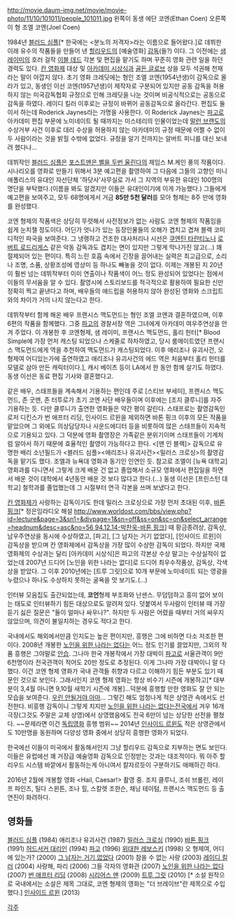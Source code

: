 http://movie.daum-img.net/movie/movie-photo/11/10/101011/people_101011.jpg
왼쪽이 동생 에단 코엔(Ethan Coen) 오른쪽이 형 조엘 코엔(Joel Coen)

1984년 [[블러드 심플]][* 한국에는 <분노의 저격자>라는 이름으로 들어왔다.]로 데뷔한 이래 유수의 작품들을 만들어 낸 [[할리우드]]의 [예술영화] [[감독]](들?) 이다. 그 이전에는 [[샘 레이미]]의 호러 걸작 [[이블 데드]] 각본 및 편집을 맡기도 하며 꾸준히 영화 관련 일을 하던 경력도 있다. [[칸 영화제]] 대상 및 [[아카데미 시상식]]과 [[골든 글로브]] 상을 모두 석권해 천재라는 말이 아깝지 않다. 초기 영화 크레딧에는 형인 조엘 코엔(1954년생)이 감독으로 올라가 있고, 동생인 이선 코엔(1957년생)이 제작자로 구분되어 있지만 공동 감독을 허용하지 않는 미국감독협회 규정으로 인해 크레딧을 나눈 것이며 비공식적으로는 공동으로 감독을 하였다. 레이디 킬러 이후로는 규정이 바뀌어 공동감독으로 올라간다. 편집도 둘이서 하는데 Roderick Jaynes라는 가명을 사용한다. 이 Roderick Jaynes는 [[파고]]로 아카데미 편집 부문에 노미네이트 될 때까지는 미스테리의 인물이었는데 [[말런 브랜도]]의 수상거부 사건 이후로 대리 수상을 허용하지 않는 아카데미의 규정 때문에 어쩔 수 없이 두 사람이라는 것을 밝힐 수밖에 없었다. 규정을 알기 전까지는 알버트 피니를 대신 보내려 했다나...

데뷔작인 [[블러드 심플]]은 [[포스트맨은 벨을 두번 울린다]]의 제임스 M.케인 풍의 작품이다. 시나리오를 영화로 만들기 위해서 3분 예고편을 촬영하여 그 다음에 그들의 고향인 미니애폴리스의 유대인 자선단체 '하닷사'사무실로 가서 그 지역의 부유한 유대인 100명의 명단을 부탁했다.(이름을 봐도 알겠지만 이들은 유대인이기에 이게 가능했다.) 그들에게 예고편을 보여주고, 모두 68명에게서 거금 '''85만 5천 달러'''를 모아 형제는 8주 만에 영화를 완성했다. 

코엔 형제의 작품색은 상당히 뚜렷해서 사전정보가 없는 사람도 코엔 형제의 작품임을 쉽게 눈치챌 정도이다. 어딘가 엇나가 있는 등장인물들의 오해가 겹치고 겹쳐 블랙 코미디적인 파국을 보여준다. 그 냉랭하고 건조한 대사처리나 시선은 [[쿠엔틴 타란티노]]나 [[로버트 로드리게스]] 같은 악동 감독과도 겹치는 면이 있지만 그렇게 막나가진 않고(...) 꽤 절제되어 있는 편이다. 특히 느린 호흡 속에서 긴장을 끌어내는 실력은 최고급으로, 소리나 조명, 소품, 상황조성에 영상미 등 하나도 빼놓을 것이 없다. 이제는 개봉된 지 20년이 훨씬 넘는 데뷔작부터 이미 연출이나 작품색이 어느 정도 완성되어 있었다는 점에서 이들의 무서움을 알 수 있다. 촬영시에 스토리보드를 적극적으로 활용하여 필요한 신만 정확히 찍고 끝낸다고 하며, 배우들의 애드립을 허용하지 않아 완성된 영화와 스크립트와의 차이가 거의 나지 않는다고 한다. 

데뷔작부터 함께 해온 배우 프랜시스 맥도먼드는 형인 조엘 코엔과 결혼하였으며, 이후 6편의 작품을 함께했다. 그중 [[파고]]의 경찰서장 역은 그녀에게 아카데미 여우주연상을 안겨 주었다. <Blood Simple>이 개봉한 후 코엔형제, 샘 레이미, 프랜시스 맥도먼드, 홀리 헌터[* Blood Simple에 가장 먼저 캐스팅 되었으나 스케줄로 하차하였고, 당시 룸메이트였던 프랜시스 맥도먼드에게 역을 추천하여 맥도먼드가 캐스팅되었다. 이후 애리조나 유괴사건, 오 형제여 어디있는가에 출연하였고 애리조나 유괴사건의 에드 역은 처음부터 홀리 헌터를 모델로 삼아 만든 캐릭터이다.], 캐시 베이츠 등이 LA에서 한 동안 함께 살기도 하였다. 동생 이선은 동료 편집 기사와 결혼했다고.

같은 배우, 스태프들을 계속해서 기용하는 편인데 주로 [스티브 부세미], 프랜시스 맥도먼드, 존 굿맨, 존 터투로가 초기 코엔 사단 배우들이며 이후에는 [조지 클루니]를 자주 기용하는 듯. 다만 클루니가 출연한 영화들은 약간 평이 갈린다. 스태프로는 촬영감독인 로저 디킨스가 번 애프터 리딩, 인사이드 르윈을 제외하면 바톤 핑크 이후의 모든 작품을 맡았으며 그 외에도 의상담당자나 사운드에디터 등을 비롯하여 많은 스태프들이 지속적으로 기용되고 있다. 그 덕분에 영화 촬영장은 가족같은 분위기이며 스태프들이 기계처럼 알아서 하기 때문에 효율적인 촬영이 가능하다고 한다. <[맨 인 블랙]> 감독으로 유명한 배리 소넌필드가 <블러드 심플><애리조나 유괴사건><밀러스 크로싱>의 촬영감독을 맡기도 했다. 조엘과 뉴욕대 영화과 동기인 인연인 듯. 참고로 조엘이 [뉴욕 대학교] 영화과를 다니면서 그렇게 크게 배운 건 없고 졸업해서 소규모 영화에서 편집일을 하면서 배운 것이 대학에서 4년동안 배운 것 보다 많다고 한다.(...) 동생 이선은 [프린스턴 대학교] 철학과를 졸업했는데 그 시절부터 연극 각본을 쓰며 보냈다고 한다. 

[[칸 영화제]]가 사랑하는 감독이기도 한데 밀러스 크로싱으로 가장 먼저 초대된 이후, [[바톤 핑크]][* 정은임라디오 해설 [[http://www.worldost.com/bbs/view.php?id=lecture&page=3&sn1=&divpage=1&sn=off&ss=on&sc=on&select_arrange=headnum&desc=asc&no=56 94.12.14-박찬욱-바톤 핑크]]] 때 황금종려상, 감독상, 남우주연상을 동시에 수상하였고, [파고], [그 남자는 거기 없었다], [인사이드 르윈]이 감독상을 받으며 칸 영화제에서 감독상을 가장 많이 수상한 감독이 되었다. 하지만 국제 영화제의 수상과는 달리 [아카데미 시상식]은 파고의 각본상 수상 말고는 수상실적이 없었는데 2007년 드디어 [노인을 위한 나라는 없다]로 드디어 최우수작품상, 감독상, 각색상을 받았다. 그 이후 2010년에는 [트루 그릿]으로 10개 부문에 노미네이트 되는 영광을 누렸으나 하나도 수상하지 못하는 굴욕을 맛 보기도.(...)

인터뷰 모음집도 출간되었는데, '''코언'''형제 부조화와 난센스. 무덤덤하고 흥미 없어 보이는 태도로 인터뷰하기 힘든 대상으로도 알려져 있다. 덧붙여서 두사람이 인터뷰 때 가장 듣기 싫은 질문은 "둘이 얼마나 싸우나?". 하지만 두 사람은 어렸을 때부터 거의 싸우지 않았으며, 의견이 불일치하는 경우도 적다고 한다.

국내에서도 해외에서만큼 인지도는 높은 편이지만, 흥행은 그에 비하면 다소 저조한 편이다. 2008년 개봉한 [[노인을 위한 나라는 없다]]는 어느 정도 인기를 끌었지만, 그외의 작품 흥행은 그야말로 [[안습]]. 그나마 한국 개봉작에서 가장 대박이 [[파고]]로 서울관객이 9만 6천명이라 전국관객이 적어도 20만 정도로 추정된다. 이게 그나마 가장 대박이니 말 다했다. 이건 코엔 형제 영화가 국내 관객들 취향과 다르고 이해하기 힘든 부분도 있기 때문인 것으로 보인다. 그래서인지 코엔 형제 영화는 항상 비수기 시즌에 개봉하고[* 대부분이 3,4월 아니면 9,10월 새학기 시즌에 개봉]...덕분에 흥행할 만한 영화도 잘 안 되는 모습을 보여준다. [[우린 안될거야 아마]]... 그렇긴 해도 엄청나게 적은 상영관 속에서도 선전한다. 비흥행 감독이니 그렇게 치지만 [[노인을 위한 나라는 없다]]는전국에서 겨우 16개 극장(그것도 주말은 교체 상영)에서 상영했음에도 전국 6만이 넘는 상당한 선전을 펼쳤다. ~~문제라면 이건 [[독립영화]] 흥행 범위~~ 2014년 [[인사이드 르윈]]도 적은 상영관에서도 10만명을 동원하며 다양성 영화 중에서 상당히 흥행한 영화가 되었다.

한국에선 이들이 미국에서 활동해서인지 그냥 할리우드 감독으로 치부하는 면도 보인다. 이들은 유럽에선 꽤 거장급 예술영화 감독으로 인정받는 것과는 대조적이다. 뭐 아주 할리우드 시스템 바깥에서 활동하는게 아니여서 칼자르듯이 구분하기도 애매하긴 하다.

2016년 2월에 개봉할 영화 <Hail, Caesar!> 촬영 중. 조지 클루니, 조쉬 브롤린, 레이프 파인즈, 틸다 스윈튼, 조나 힐, 스칼렛 조한슨, 채닝 테이텀, 프랜시스 맥도먼드 등 출연진이 화려하다. 


== 영화들 ==
[[블러드 심플]] (1984)
애리조나 유괴사건 (1987)
[[밀러스 크로싱]] (1990)
[[바톤 핑크]] (1991)
[[허드서커 대리인]] (1994)
[[파고]] (1996)
[[위대한 레보스키]] (1998)
오 형제여, 어디에 있는가? (2000)
[[그 남자는 거기 없었다]] (2001)
참을 수 없는 사랑 (2003) 
[[레이디 킬러]] (2004)
사랑해, 파리 (2006)
그들 각자의 영화관 (2007)
[[노인을 위한 나라는 없다]] (2007)
[[번 애프터 리딩]] (2008)
[[시리어스 맨]] (2009)
[[트루 그릿]] (2010) [* 소설 원작으로 국내에서는 소설은 제목 그대로, 코엔 형제의 영화는 "더 브레이브"란 제목으로 수입했다.]
[[인사이드 르윈]] (2013)

[[각주]]
